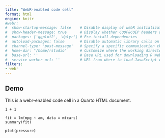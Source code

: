 ```yaml
---
title: "WebR-enabled code cell"
format: html
engine: knitr
#webr:
#  show-startup-message: false    # Disable display of webR initialization state
#  show-header-message: true      # Display whether COOP&COEP headers are set for speed.
#  packages: ['ggplot2', 'dplyr'] # Pre-install dependencies
#  autoload-packages: false       # Disable automatic library calls on R packages specified in packages.
#  channel-type: 'post-message'   # Specify a specific communication channel type.
#  home-dir: "/home/rstudio"      # Customize where the working directory is
#  base-url: ''                   # Base URL used for downloading R WebAssembly binaries
#  service-worker-url: ''         # URL from where to load JavaScript worker scripts when loading webR with the ServiceWorker communication channel.
filters:
- webr
---
```


## Demo

This is a webr-enabled code cell in a Quarto HTML document.

```webr-r
1 + 1 
```

```webr-r
fit = lm(mpg ~ am, data = mtcars)
summary(fit)
```

```webr-r
plot(pressure)
```